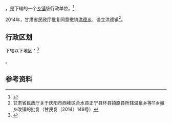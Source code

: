 {{中国乡级行政区|62/10/22/205/000}}

'''{{PAGENAMEBASE}}'''，是{{PRC admin/fullname|62/10/22/205/000|3}}下辖的一个[[乡镇|乡镇]]级行政单位。<ref>{{PRC admin/ref sgc|{{PRC admin/parent|62/10/22/205/000}}}}</ref>

2014年，甘肃省民政厅批复同意撤销[[洪德乡|洪德乡]]，设立洪德镇<ref>甘肃省民政厅关于庆阳市西峰区合水县正宁县环县镇原县所辖温泉乡等11乡撤乡改镇的批复（甘民复〔2014〕148号）</ref>。

== 行政区划 ==

{{PAGENAMEBASE}}下辖以下地区：<ref>{{PRC admin/ref sgc|62/10/22/205/000}}</ref>

{{PRC admin/children|62/10/22/205/000}}。

== 参考资料 ==

{{reflist}}

{{行政区划小作品}}
{{PRC admin/navcat|62/10/22/205/000}}